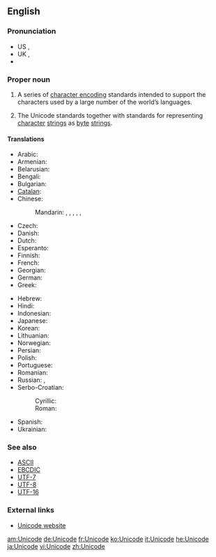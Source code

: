 {{selfref|For Wiktionary's use of Unicode, see [[Wiktionary:Unicode]]}}
==English==
{{wikipedia}}

===Pronunciation===
* US {{IPA|/ˈjunɪˌkoːd/}}, {{SAMPA|/"junI%ko:d/}}
* UK {{IPA|/ˈjuːnɪˌkəʊd/}}, {{SAMPA|/"ju:nI%k@Ud/}}
*{{audio|en-uk-Unicode.ogg|Audio (UK)}}

===Proper noun===
{{en-proper noun}}

# {{computing}} A series of [[character encoding]] standards intended to support the characters used by a large number of the world’s languages.
# {{computing}} The Unicode standards together with standards for representing [[character]] [[string]]s as [[byte]] [[string]]s.

====Translations====
{{trans-top|series of computer encoding standards}}
* Arabic: {{t|ar|يونيكود|m|tr=yūnīkūd|sc=Arab}}
* Armenian: {{t|hy|Յունիկոդ|tr=Yunikod|sc=Armn}}
* Belarusian: {{t|be|Юнікод|m|tr=Junikód|sc=Cyrl}}
* Bengali: {{t|bn|ইউনিকোড|tr=i'unikoḑ|sc=Beng}}
* Bulgarian: {{t|bg|Уникод|m|tr=Unikód|sc=Cyrl}}
* [[Catalan]]: {{t|ca|Unicode|m}}
* Chinese:
*: Mandarin: {{t|zh|統一碼|sc=Hani}}, {{t|zh|统一码|tr=tǒngyīmǎ|sc=Hani}}, {{t|zh|萬國碼|sc=Hani}}, {{t|zh|万国码|tr=wànguómǎ|sc=Hani}}, {{t|zh|單一碼|sc=Hani}}, {{t|zh|单一码|tr=dānyīmǎ|sc=Hani}}
* Czech: {{t-|cs|Unicode}}
* Danish: {{t-|da|Unicode}}
* Dutch: {{t-|nl|Unicode}}
* Esperanto: {{t-|eo|Unikodo|xs=Esperanto}}
* Finnish: {{t-|fi|Unicode}}
* French: {{t+|fr|Unicode|m}}
* Georgian: {{t|ka|უნიკოდი|tr=unikodi|sc=Geor}}
* German: {{t+|de|Unicode|m}}
* Greek: {{t-|el|Unicode|n}}
{{trans-mid}}
* Hebrew: {{t|he|יוניקוד|tr=yunikod|sc=Hebr}}
* Hindi: {{t|hi|यूनिकोड|tr=yūnikoḍ|sc=Deva}}
* Indonesian: {{t-|id|Unicode|xs=Indonesian}}
* Japanese: {{t|ja|ユニコード|tr=yunikōdo|sc=Jpan}}
* Korean: {{t|ko|유니코드|tr=yunikodeu|sc=Kore}}
* Lithuanian: {{t|lt|Unikodas|m}}
* Norwegian: {{t-|no|Unicode}}
* Persian: {{t|fa|یونی‌کد|tr=yuni-kod|sc=fa-Arab}}
* Polish: {{t-|pl|Unicode}}
* Portuguese: {{t-|pt|Unicode|m}}
* Romanian: {{t|ro|Unicod|m}}
* Russian: {{t-|ru|Юникод|m|tr=Junikód}}, {{t|ru|Уникод|m|tr=Unikód|sc=Cyrl}}
* Serbo-Croatian:
*: Cyrillic: {{t|sh|Уникод|m}}
*: Roman: {{t|sh|Unikod|m}}
* Spanish: {{t-|es|Unicode|m}}
* Ukrainian: {{t|uk|Юнікод|m|tr=Junikód|sc=Cyrl}}
{{trans-bottom}}

===See also===
* [[ASCII]]
* [[EBCDIC]]
* [[UTF-7]]
* [[UTF-8]]
* [[UTF-16]]

===External links===
* [http://www.unicode.org Unicode website]

[[am:Unicode]]
[[de:Unicode]]
[[fr:Unicode]]
[[ko:Unicode]]
[[it:Unicode]]
[[he:Unicode]]
[[ja:Unicode]]
[[vi:Unicode]]
[[zh:Unicode]]